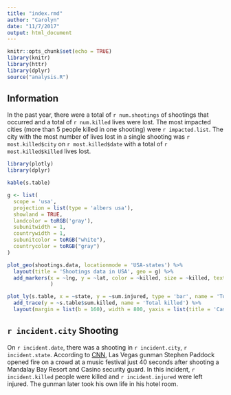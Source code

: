 ```yaml
---
title: "index.rmd"
author: "Carolyn"
date: "11/7/2017"
output: html_document
---
```


```r
knitr::opts_chunk$set(echo = TRUE)
library(knitr)
library(httr)
library(dplyr)
source("analysis.R")
```

## Information

In the past year, there were a total of `r num.shootings` of shootings that occurred and a total of `r num.killed` lives were lost. The most impacted cities (more than 5 people killed in one shooting) were `r impacted.list`. The city with the most number of lives lost in a single shooting was `r most.killed$city` on `r most.killed$date` with a total of `r most.killed$killed` lives lost.  

```r
library(plotly)
library(dplyr)

kable(s.table)

g <- list(
  scope = 'usa',
  projection = list(type = 'albers usa'),
  showland = TRUE,
  landcolor = toRGB('gray'),
  subunitwidth = 1,
  countrywidth = 1,
  subunitcolor = toRGB("white"),
  countrycolor = toRGB("gray")
)

plot_geo(shootings.data, locationmode = 'USA-states') %>%  
  layout(title = 'Shootings data in USA', geo = g) %>%  
  add_markers(x = ~lng, y = ~lat, color = ~killed, size = ~killed, text = ~paste(shootings.data$state, "<br />", shootings.data$killed, " killed")
              )  

plot_ly(s.table, x = ~state, y = ~sum.injured, type = 'bar', name = 'Total injured') %>%
  add_trace(y = ~s.table$sum.killed, name = 'Total killed') %>%
  layout(margin = list(b = 160), width = 800, yaxis = list(title = 'Casualty count'), barmode = 'stack')


```

## `r incident.city` Shooting

On `r incident.date`, there was a shooting in `r incident.city`, `r incident.state`. According to [CNN](http://www.cnn.com/2017/10/12/us/las-vegas-shooting-investigation-updates/index.html), Las Vegas gunman Stephen Paddock opened fire on a crowd at a music festival just 40 seconds after shooting a Mandalay Bay Resort and Casino security guard. In this incident, `r incident.killed` people were killed and `r incident.injured` were left injured. The gunman later took his own life in his hotel room. 




